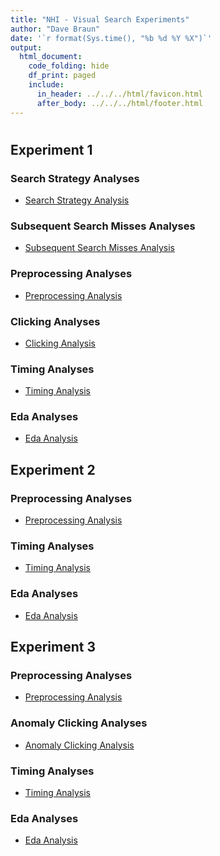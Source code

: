 ```yaml
---
title: "NHI - Visual Search Experiments"
author: "Dave Braun"
date: '`r format(Sys.time(), "%b %d %Y %X")`'
output:
  html_document:
    code_folding: hide
    df_print: paged
    include:
      in_header: ../../../html/favicon.html
      after_body: ../../../html/footer.html
---
```


# {.tabset}
  
## Experiment 1
### Search Strategy Analyses
* [Search Strategy Analysis](https://davebraun.net/nhi-experiments/visual-search/experiments/analysis/exp1/scripts/search-strategy){target=_blank}

### Subsequent Search Misses Analyses
* [Subsequent Search Misses Analysis](https://davebraun.net/nhi-experiments/visual-search/experiments/analysis/exp1/scripts/subsequent-search-misses){target=_blank}

### Preprocessing Analyses
* [Preprocessing Analysis](https://davebraun.net/nhi-experiments/visual-search/experiments/analysis/exp1/scripts/preprocessing){target=_blank}

### Clicking Analyses
* [Clicking Analysis](https://davebraun.net/nhi-experiments/visual-search/experiments/analysis/exp1/scripts/clicking){target=_blank}

### Timing Analyses
* [Timing Analysis](https://davebraun.net/nhi-experiments/visual-search/experiments/analysis/exp1/scripts/timing){target=_blank}

### Eda Analyses
* [Eda Analysis](https://davebraun.net/nhi-experiments/visual-search/experiments/analysis/exp1/scripts/eda){target=_blank}


## Experiment 2
### Preprocessing Analyses
* [Preprocessing Analysis](https://davebraun.net/nhi-experiments/visual-search/experiments/analysis/exp2/scripts/preprocessing){target=_blank}

### Timing Analyses
* [Timing Analysis](https://davebraun.net/nhi-experiments/visual-search/experiments/analysis/exp2/scripts/timing){target=_blank}

### Eda Analyses
* [Eda Analysis](https://davebraun.net/nhi-experiments/visual-search/experiments/analysis/exp2/scripts/eda){target=_blank}


## Experiment 3
### Preprocessing Analyses
* [Preprocessing Analysis](https://davebraun.net/nhi-experiments/visual-search/experiments/analysis/exp3/scripts/preprocessing){target=_blank}

### Anomaly Clicking Analyses
* [Anomaly Clicking Analysis](https://davebraun.net/nhi-experiments/visual-search/experiments/analysis/exp3/scripts/anomaly-clicking){target=_blank}

### Timing Analyses
* [Timing Analysis](https://davebraun.net/nhi-experiments/visual-search/experiments/analysis/exp3/scripts/timing){target=_blank}

### Eda Analyses
* [Eda Analysis](https://davebraun.net/nhi-experiments/visual-search/experiments/analysis/exp3/scripts/eda){target=_blank}

